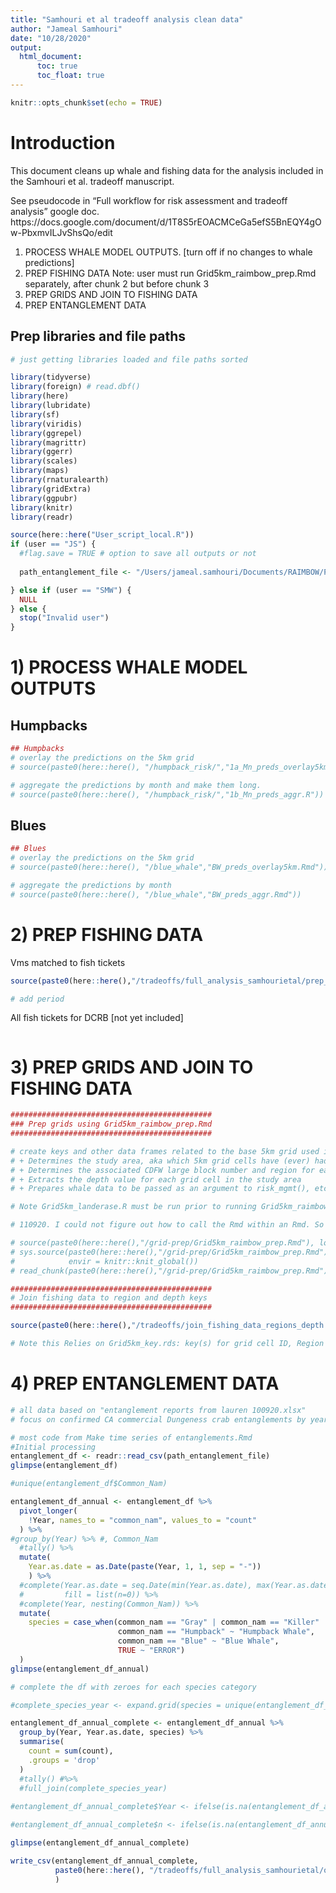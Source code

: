 ```yaml
---
title: "Samhouri et al tradeoff analysis clean data"
author: "Jameal Samhouri"
date: "10/28/2020"
output: 
  html_document:
      toc: true
      toc_float: true
---
```


```r
knitr::opts_chunk$set(echo = TRUE)
```

# Introduction

This document cleans up whale and fishing data for the analysis included in the Samhouri et al. tradeoff manuscript.

See pseudocode in "Full workflow for risk assessment and tradeoff analysis" google doc. https://docs.google.com/document/d/1T8S5rEOACMCeGa5efS5BnEQY4gOw-PbxmvILJvShsQo/edit

1. PROCESS WHALE MODEL OUTPUTS. [turn off if no changes to whale predictions]
2. PREP FISHING DATA
Note: user must run Grid5km_raimbow_prep.Rmd separately, after chunk 2 but before chunk 3 
3. PREP GRIDS AND JOIN TO FISHING DATA
4. PREP ENTANGLEMENT DATA

## Prep libraries and file paths

```r

# just getting libraries loaded and file paths sorted

library(tidyverse)
library(foreign) # read.dbf()
library(here)
library(lubridate)
library(sf)
library(viridis)
library(ggrepel)
library(magrittr)
library(ggerr)
library(scales)
library(maps)
library(rnaturalearth)
library(gridExtra)
library(ggpubr)
library(knitr)
library(readr)

source(here::here("User_script_local.R"))
if (user == "JS") {
  #flag.save = TRUE # option to save all outputs or not
  
  path_entanglement_file <- "/Users/jameal.samhouri/Documents/RAIMBOW/Processed Data/Samhouri et al. whales risk/Input_Data/Entanglement Data/2000_19/ca_confirmed_dcrb_entanglements.csv" # from Lauren Saez

} else if (user == "SMW") {
  NULL
} else {
  stop("Invalid user")
}


```

# 1) PROCESS WHALE MODEL OUTPUTS

## Humpbacks
```r

## Humpbacks
# overlay the predictions on the 5km grid
# source(paste0(here::here(), "/humpback_risk/","1a_Mn_preds_overlay5km.R"))

# aggregate the predictions by month and make them long.
# source(paste0(here::here(), "/humpback_risk/","1b_Mn_preds_aggr.R"))

```


## Blues
```r

## Blues
# overlay the predictions on the 5km grid
# source(paste0(here::here(), "/blue_whale","BW_preds_overlay5km.Rmd"))

# aggregate the predictions by month
# source(paste0(here::here(), "/blue_whale","BW_preds_aggr.Rmd"))

```

# 2) PREP FISHING DATA

Vms matched to fish tickets
```r

source(paste0(here::here(),"/tradeoffs/full_analysis_samhourietal/prep_data_for_scenario_df_function.R"))

# add period

```

All fish tickets for DCRB [not yet included]
```r


```

# 3) PREP GRIDS AND JOIN TO FISHING DATA
```r

#############################################
### Prep grids using Grid5km_raimbow_prep.Rmd
#############################################

# create keys and other data frames related to the base 5km grid used in RAIMBOW analyses. serves as a single 'crank to turn' when new fishing data or whale predictions are added to the analyses to ensure that specific data are formatted as expected for the various functions used in the analyses. Specifically it:
# + Determines the study area, aka which 5km grid cells have (ever) had fishing effort
# + Determines the associated CDFW large block number and region for each 5km grid cell in the study area
# + Extracts the depth value for each grid cell in the study area
# + Prepares whale data to be passed as an argument to risk_mgmt(), etc.

# Note Grid5km_landerase.R must be run prior to running Grid5km_raimbow_prep.Rmd if any changes have been made to the 5km grid from Blake. This part was left out of the Rmd doc b/c 1) it takes a while to run and 2) it's a one time run, i.e. the grid-cell land won't (hopefully doesn't) change.

# 110920. I could not figure out how to call the Rmd within an Rmd. So user must run Grid5km_raimbow_prep.Rmd separately, after chunk 2 but before chunk 3 

# source(paste0(here::here(),"/grid-prep/Grid5km_raimbow_prep.Rmd"), local = knitr::knit_global())
# sys.source(paste0(here::here(),"/grid-prep/Grid5km_raimbow_prep.Rmd"), 
#            envir = knitr::knit_global())
# read_chunk(paste0(here::here(),"/grid-prep/Grid5km_raimbow_prep.Rmd"))

```

```r
#############################################
# Join fishing data to region and depth keys
#############################################

source(paste0(here::here(),"/tradeoffs/join_fishing_data_regions_depth.R"))

# Note this Relies on Grid5km_key.rds: key(s) for grid cell ID, Region and CA_OFFShOR (CDFW large blocks), and AWM depth. These have their own dependencies, handled in Grid5km_raimbow_prep.Rmd


```

# 4) PREP ENTANGLEMENT DATA
```r

# all data based on "entanglement reports from lauren 100920.xlsx"
# focus on confirmed CA commercial Dungeness crab entanglements by year

# most code from Make time series of entanglements.Rmd
#Initial processing
entanglement_df <- readr::read_csv(path_entanglement_file)
glimpse(entanglement_df)

#unique(entanglement_df$Common_Nam)

entanglement_df_annual <- entanglement_df %>%
  pivot_longer(
    !Year, names_to = "common_nam", values_to = "count"
  ) %>%
#group_by(Year) %>% #, Common_Nam
  #tally() %>%
  mutate(
    Year.as.date = as.Date(paste(Year, 1, 1, sep = "-")) 
    ) %>%
  #complete(Year.as.date = seq.Date(min(Year.as.date), max(Year.as.date), by="year"),
  #         fill = list(n=0)) %>%
  #complete(Year, nesting(Common_Nam)) %>%
  mutate(
    species = case_when(common_nam == "Gray" | common_nam == "Killer" | common_nam == "Unidentified"  ~ "Other / Unidentified",
                        common_nam == "Humpback" ~ "Humpback Whale",
                        common_nam == "Blue" ~ "Blue Whale",
                        TRUE ~ "ERROR")
  )
glimpse(entanglement_df_annual)

# complete the df with zeroes for each species category

#complete_species_year <- expand.grid(species = unique(entanglement_df_annual$species), Year.as.date = seq.Date(as.Date(paste(1982, 1, 1, sep = "-")), max(entanglement_df_annual$Year.as.date), by="year"))

entanglement_df_annual_complete <- entanglement_df_annual %>%
  group_by(Year, Year.as.date, species) %>%
  summarise(
    count = sum(count), 
    .groups = 'drop'
  )
  #tally() #%>%
  #full_join(complete_species_year)
  
#entanglement_df_annual_complete$Year <- ifelse(is.na(entanglement_df_annual_complete$Year),year(entanglement_df_annual_complete$Year.as.date),entanglement_df_annual_complete$Year)

#entanglement_df_annual_complete$n <- ifelse(is.na(entanglement_df_annual_complete$n),0,entanglement_df_annual_complete$n)

glimpse(entanglement_df_annual_complete)

write_csv(entanglement_df_annual_complete, 
          paste0(here::here(), "/tradeoffs/full_analysis_samhourietal/output_dfs/entanglement_df_annual_complete.csv")
          )

```

